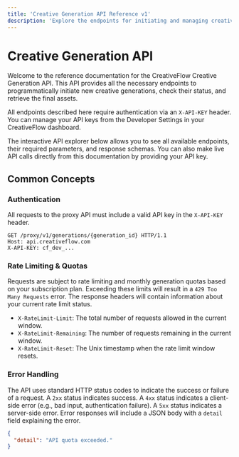 ```yaml
---
title: 'Creative Generation API Reference v1'
description: 'Explore the endpoints for initiating and managing creative generations through the CreativeFlow API. View schemas, try out API calls, and see example responses.'
---
```



# Creative Generation API

Welcome to the reference documentation for the CreativeFlow Creative Generation API. This API provides all the necessary endpoints to programmatically initiate new creative generations, check their status, and retrieve the final assets.

All endpoints described here require authentication via an `X-API-KEY` header. You can manage your API keys from the Developer Settings in your CreativeFlow dashboard.

The interactive API explorer below allows you to see all available endpoints, their required parameters, and response schemas. You can also make live API calls directly from this documentation by providing your API key.

<ApiReference 
  specUrl="/openapi/creative-generation-api.v1.yaml"
  deepLinking="true"
/>

## Common Concepts

### Authentication
All requests to the proxy API must include a valid API key in the `X-API-KEY` header.

```http
GET /proxy/v1/generations/{generation_id} HTTP/1.1
Host: api.creativeflow.com
X-API-KEY: cf_dev_...
```

### Rate Limiting & Quotas
Requests are subject to rate limiting and monthly generation quotas based on your subscription plan. Exceeding these limits will result in a `429 Too Many Requests` error. The response headers will contain information about your current rate limit status.

- `X-RateLimit-Limit`: The total number of requests allowed in the current window.
- `X-RateLimit-Remaining`: The number of requests remaining in the current window.
- `X-RateLimit-Reset`: The Unix timestamp when the rate limit window resets.

### Error Handling
The API uses standard HTTP status codes to indicate the success or failure of a request. A `2xx` status indicates success. A `4xx` status indicates a client-side error (e.g., bad input, authentication failure). A `5xx` status indicates a server-side error. Error responses will include a JSON body with a `detail` field explaining the error.

```json
{
  "detail": "API quota exceeded."
}
```